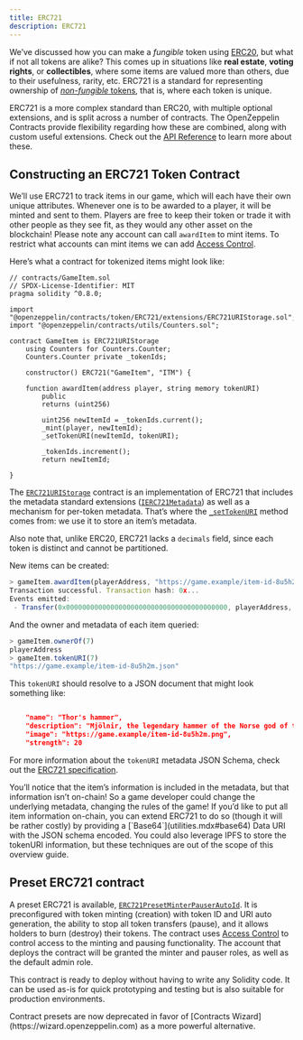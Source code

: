 ```yaml
---
title: ERC721
description: ERC721
---
```


We’ve discussed how you can make a _fungible_ token using [ERC20](erc20.mdx), but what if not all tokens are alike? This comes up in situations like **real estate**, **voting rights**, or **collectibles**, where some items are valued more than others, due to their usefulness, rarity, etc. ERC721 is a standard for representing ownership of [_non-fungible_ tokens](tokens.mdx#different-kinds-of-tokens), that is, where each token is unique.

ERC721 is a more complex standard than ERC20, with multiple optional extensions, and is split across a number of contracts. The OpenZeppelin Contracts provide flexibility regarding how these are combined, along with custom useful extensions. Check out the [API Reference](contracts/v5.x/api/token/ERC721.mdx) to learn more about these.

## Constructing an ERC721 Token Contract

We’ll use ERC721 to track items in our game, which will each have their own unique attributes. Whenever one is to be awarded to a player, it will be minted and sent to them. Players are free to keep their token or trade it with other people as they see fit, as they would any other asset on the blockchain!  Please note any account can call `awardItem` to mint items.  To restrict what accounts can mint items we can add [Access Control](access-control.mdx).

Here’s what a contract for tokenized items might look like:

```solidity
// contracts/GameItem.sol
// SPDX-License-Identifier: MIT
pragma solidity ^0.8.0;

import "@openzeppelin/contracts/token/ERC721/extensions/ERC721URIStorage.sol";
import "@openzeppelin/contracts/utils/Counters.sol";

contract GameItem is ERC721URIStorage 
    using Counters for Counters.Counter;
    Counters.Counter private _tokenIds;

    constructor() ERC721("GameItem", "ITM") {

    function awardItem(address player, string memory tokenURI)
        public
        returns (uint256)
    
        uint256 newItemId = _tokenIds.current();
        _mint(player, newItemId);
        _setTokenURI(newItemId, tokenURI);

        _tokenIds.increment();
        return newItemId;
    
}
```

The [`ERC721URIStorage`](contracts/v5.x/api/token/ERC721.mdx#ERC721URIStorage) contract is an implementation of ERC721 that includes the metadata standard extensions ([`IERC721Metadata`](contracts/v5.x/api/token/ERC721.mdx#IERC721Metadata)) as well as a mechanism for per-token metadata. That’s where the [`_setTokenURI`](contracts/v5.x/api/token/ERC721.mdx#ERC721-_setTokenURI-uint256-string-) method comes from: we use it to store an item’s metadata.

Also note that, unlike ERC20, ERC721 lacks a `decimals` field, since each token is distinct and cannot be partitioned.

New items can be created:

```javascript
> gameItem.awardItem(playerAddress, "https://game.example/item-id-8u5h2m.json")
Transaction successful. Transaction hash: 0x...
Events emitted:
 - Transfer(0x0000000000000000000000000000000000000000, playerAddress, 7)
```

And the owner and metadata of each item queried:

```javascript
> gameItem.ownerOf(7)
playerAddress
> gameItem.tokenURI(7)
"https://game.example/item-id-8u5h2m.json"
```

This `tokenURI` should resolve to a JSON document that might look something like:

```json

    "name": "Thor's hammer",
    "description": "Mjölnir, the legendary hammer of the Norse god of thunder.",
    "image": "https://game.example/item-id-8u5h2m.png",
    "strength": 20

```

For more information about the `tokenURI` metadata JSON Schema, check out the [ERC721 specification](https://eips.ethereum.org/EIPS/eip-721).

<Callout>
You’ll notice that the item’s information is included in the metadata, but that information isn’t on-chain! So a game developer could change the underlying metadata, changing the rules of the game! 
</Callout>

<Callout>
If you’d like to put all item information on-chain, you can extend ERC721 to do so (though it will be rather costly) by providing a [`Base64`](utilities.mdx#base64) Data URI with the JSON schema encoded. You could also leverage IPFS to store the tokenURI information, but these techniques are out of the scope of this overview guide.
</Callout>

## Preset ERC721 contract
A preset ERC721 is available, [`ERC721PresetMinterPauserAutoId`](https://github.com/OpenZeppelin/openzeppelin-contracts/blob/release-v4.7/contracts/token/ERC721/presets/ERC721PresetMinterPauserAutoId.sol). It is preconfigured with token minting (creation) with token ID and URI auto generation, the ability to stop all token transfers (pause), and it allows holders to burn (destroy) their tokens. The contract uses [Access Control](access-control.mdx) to control access to the minting and pausing functionality.  The account that deploys the contract will be granted the minter and pauser roles, as well as the default admin role.

This contract is ready to deploy without having to write any Solidity code. It can be used as-is for quick prototyping and testing but is also suitable for production environments.

<Callout>
Contract presets are now deprecated in favor of [Contracts Wizard](https://wizard.openzeppelin.com) as a more powerful alternative.
</Callout>
